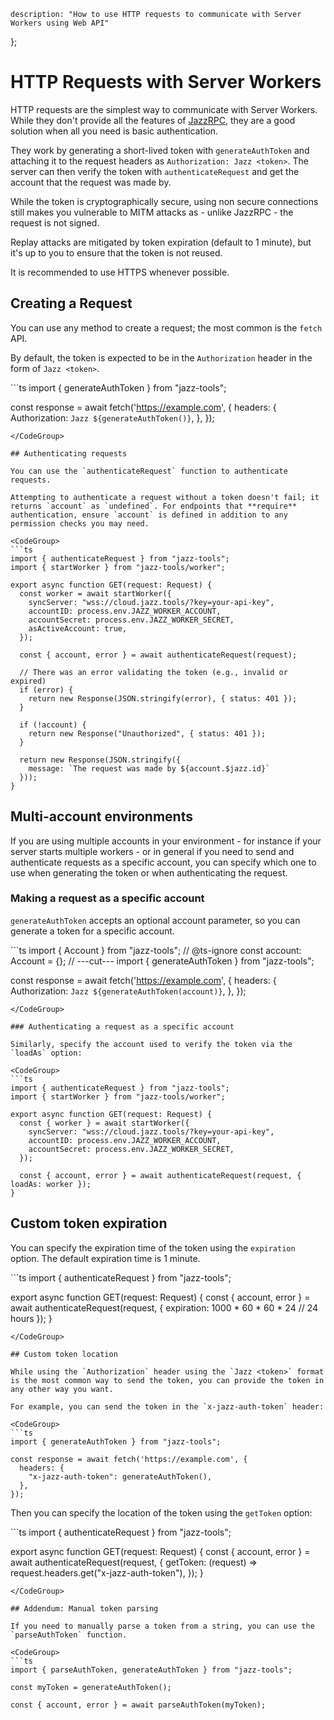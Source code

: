     description: "How to use HTTP requests to communicate with Server Workers using Web API"
};


# HTTP Requests with Server Workers

HTTP requests are the simplest way to communicate with Server Workers. While they don't provide all the features of [JazzRPC](/docs/server-side/jazz-rpc), they are a good solution when all you need is basic authentication.

They work by generating a short-lived token with `generateAuthToken` and attaching it to the request headers as `Authorization: Jazz <token>`.
The server can then verify the token with `authenticateRequest` and get the account that the request was made by.

<Alert variant="info" className="mt-4" title="Note">
  While the token is cryptographically secure, using non secure connections still makes you vulnerable to MITM attacks as - unlike JazzRPC - the request is not signed.

  Replay attacks are mitigated by token expiration (default to 1 minute), but it's up to you to ensure that the token is not reused.

  It is recommended to use HTTPS whenever possible.
</Alert>

## Creating a Request

You can use any method to create a request; the most common is the `fetch` API.

By default, the token is expected to be in the `Authorization` header in the form of `Jazz <token>`.

<CodeGroup>
```ts
import { generateAuthToken } from "jazz-tools";

const response = await fetch('https://example.com', {
  headers: {
    Authorization: `Jazz ${generateAuthToken()}`,
  },
});
```
</CodeGroup>

## Authenticating requests

You can use the `authenticateRequest` function to authenticate requests.

Attempting to authenticate a request without a token doesn't fail; it returns `account` as `undefined`. For endpoints that **require** authentication, ensure `account` is defined in addition to any permission checks you may need.

<CodeGroup>
```ts
import { authenticateRequest } from "jazz-tools";
import { startWorker } from "jazz-tools/worker";

export async function GET(request: Request) {
  const worker = await startWorker({
    syncServer: "wss://cloud.jazz.tools/?key=your-api-key",
    accountID: process.env.JAZZ_WORKER_ACCOUNT,
    accountSecret: process.env.JAZZ_WORKER_SECRET,
    asActiveAccount: true,
  });

  const { account, error } = await authenticateRequest(request);

  // There was an error validating the token (e.g., invalid or expired)
  if (error) {
    return new Response(JSON.stringify(error), { status: 401 });
  }

  if (!account) {
    return new Response("Unauthorized", { status: 401 });
  }

  return new Response(JSON.stringify({
    message: `The request was made by ${account.$jazz.id}`
  }));
}
```
</CodeGroup>

## Multi-account environments

If you are using multiple accounts in your environment - for instance if your server starts multiple workers - or in general if you need to send and  authenticate requests as a specific account, you can specify which one to use when generating the token or when authenticating the request.


### Making a request as a specific account

`generateAuthToken` accepts an optional account parameter, so you can generate a token for a specific account.

<CodeGroup>
```ts
import { Account } from "jazz-tools";
// @ts-ignore
const account: Account = {};
// ---cut---
import { generateAuthToken } from "jazz-tools";

const response = await fetch('https://example.com', {
  headers: {
    Authorization: `Jazz ${generateAuthToken(account)}`,
  },
});
```
</CodeGroup>

### Authenticating a request as a specific account

Similarly, specify the account used to verify the token via the `loadAs` option:

<CodeGroup>
```ts
import { authenticateRequest } from "jazz-tools";
import { startWorker } from "jazz-tools/worker";

export async function GET(request: Request) {
  const { worker } = await startWorker({
    syncServer: "wss://cloud.jazz.tools/?key=your-api-key",
    accountID: process.env.JAZZ_WORKER_ACCOUNT,
    accountSecret: process.env.JAZZ_WORKER_SECRET,
  });

  const { account, error } = await authenticateRequest(request, { loadAs: worker });
}
```
</CodeGroup>

## Custom token expiration

You can specify the expiration time of the token using the `expiration` option. The default expiration time is 1 minute.

<CodeGroup>
```ts
import { authenticateRequest } from "jazz-tools";

export async function GET(request: Request) {
  const { account, error } = await authenticateRequest(request, {
    expiration: 1000 * 60 * 60 * 24 // 24 hours
  });
}
```
</CodeGroup>

## Custom token location

While using the `Authorization` header using the `Jazz <token>` format is the most common way to send the token, you can provide the token in any other way you want.

For example, you can send the token in the `x-jazz-auth-token` header:

<CodeGroup>
```ts
import { generateAuthToken } from "jazz-tools";

const response = await fetch('https://example.com', {
  headers: {
    "x-jazz-auth-token": generateAuthToken(),
  },
});
```
</CodeGroup>

Then you can specify the location of the token using the `getToken` option:

<CodeGroup>
```ts
import { authenticateRequest } from "jazz-tools";


export async function GET(request: Request) {
  const { account, error } = await authenticateRequest(request, {
    getToken: (request) => request.headers.get("x-jazz-auth-token"),
  });
}
```
</CodeGroup>

## Addendum: Manual token parsing

If you need to manually parse a token from a string, you can use the `parseAuthToken` function.

<CodeGroup>
```ts
import { parseAuthToken, generateAuthToken } from "jazz-tools";

const myToken = generateAuthToken();

const { account, error } = await parseAuthToken(myToken);
```
</CodeGroup>
